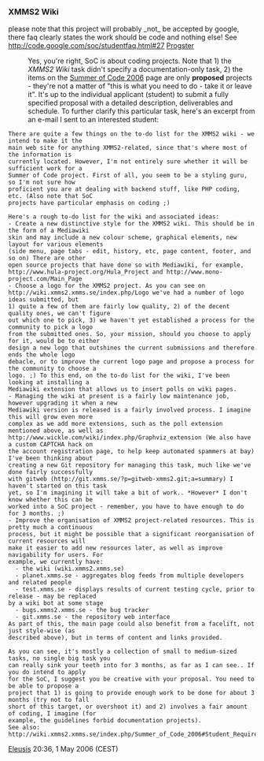 === XMMS2 Wiki ===

please note that this project will probably _not_ be accepted by google, there faq clearly states the work should be code and nothing else! See http://code.google.com/soc/studentfaq.html#27 [[User:Progster|Progster]]

:Yes, you're right, SoC is about coding projects. Note that 1) the ''XMMS2 Wiki'' task didn't specify a documentation-only task, 2) the items on the [[Summer of Code 2006]] page are only '''proposed''' projects - they're not a matter of "this is what you need to do - take it or leave it". It's up to the individual applicant (student) to submit a fully specified proposal with a detailed description, deliverables and schedule. To further clarify this particular task, here's an excerpt from an e-mail I sent to an interested student:

<pre>
There are quite a few things on the to-do list for the XMMS2 wiki - we intend to make it the 
main web site for anything XMMS2-related, since that's where most of the information is 
currently located. However, I'm not entirely sure whether it will be sufficient work for a 
Summer of Code project. First of all, you seem to be a styling guru, so I'm not sure how 
proficient you are at dealing with backend stuff, like PHP coding, etc. (Also note that SoC 
projects have particular emphasis on coding ;)

Here's a rough to-do list for the wiki and associated ideas:
- Create a new distinctive style for the XMMS2 wiki. This should be in the form of a Mediawiki 
skin and may include a new colour scheme, graphical elements, new layout for various elements 
(side menu, page tabs - edit, history, etc, page content, footer, and so on) There are other 
open source projects that have done so with Mediawiki, for example,
http://www.hula-project.org/Hula_Project and http://www.mono-project.com/Main_Page
- Choose a logo for the XMMS2 project. As you can see on
http://wiki.xmms2.xmms.se/index.php/Logo we've had a number of logo ideas submitted, but
1) quite a few of them are fairly low quality, 2) of the decent quality ones, we can't figure 
out which one to pick, 3) we haven't yet established a process for the community to pick a logo 
from the submitted ones. So, your mission, should you choose to apply for it, would be to either 
design a new logo that outshines the current submissions and therefore ends the whole logo 
debacle, or to improve the current logo page and propose a process for the community to choose a 
logo. ;) To this end, on the to-do list for the wiki, I've been looking at installing a 
Mediawiki extension that allows us to insert polls on wiki pages.
- Managing the wiki at present is a fairly low maintenance job, however upgrading it when a new 
Mediawiki version is released is a fairly involved process. I imagine this will grow even more 
complex as we add more extensions, such as the poll extension mentioned above, as well as
http://www.wickle.com/wiki/index.php/Graphviz_extension (We also have a custom CAPTCHA hack on 
the account registration page, to help keep automated spammers at bay) I've been thinking about 
creating a new Git repository for managing this task, much like we've done fairly successfully 
with gitweb (http://git.xmms.se/?p=gitweb-xmms2.git;a=summary) I haven't started on this task 
yet, so I'm imagining it will take a bit of work.. *However* I don't know whether this can be 
worked into a SoC project - remember, you have to have enough to do for 3 months. ;)
- Improve the organisation of XMMS2 project-related resources. This is pretty much a continuous 
process, but it might be possible that a significant reorganisation of current resources will 
make it easier to add new resources later, as well as improve navigability for users. For 
example, we currently have:
  - the wiki (wiki.xmms2.xmms.se)
  - planet.xmms.se - aggregates blog feeds from multiple developers and related people
  - test.xmms.se - displays results of current testing cycle, prior to release - may be replaced 
by a wiki bot at some stage
  - bugs.xmms2.xmms.se - the bug tracker
  - git.xmms.se - the repository web interface
As part of this, the main page could also benefit from a facelift, not just style-wise (as 
described above), but in terms of content and links provided.

As you can see, it's mostly a collection of small to medium-sized tasks, no single big task you 
can really sink your teeth into for 3 months, as far as I can see.. If you do intend to apply 
for the SoC, I suggest you be creative with your proposal. You need to be able to propose a 
project that 1) is going to provide enough work to be done for about 3 months (try not to fall 
short of this target, or overshoot it) and 2) involves a fair amount of coding, I imagine (for 
example, the guidelines forbid documentation projects).
See also: http://wiki.xmms2.xmms.se/index.php/Summer_of_Code_2006#Student_Requirements 
</pre>
[[User:Eleusis|Eleusis]] 20:36, 1 May 2006 (CEST)